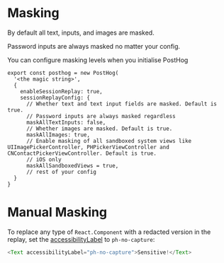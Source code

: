 # Masking

By default all text, inputs, and images are masked. 

Password inputs are always masked no matter your config.

You can configure masking levels when you initialise PostHog

```ReactNative
export const posthog = new PostHog(
  '<the magic string>',
  {
    enableSessionReplay: true,
    sessionReplayConfig: {
      // Whether text and text input fields are masked. Default is true.
      // Password inputs are always masked regardless
      maskAllTextInputs: false,
      // Whether images are masked. Default is true.
      maskAllImages: true,
      // Enable masking of all sandboxed system views like UIImagePickerController, PHPickerViewController and CNContactPickerViewController. Default is true.
      // iOS only
      maskAllSandboxedViews = true,
      // rest of your config
  }
}
```

# Manual Masking

To replace any type of `React.Component` with a redacted version in the replay, set the [accessibilityLabel](https://reactnative.dev/docs/accessibility#accessibilitylabel) to `ph-no-capture`:

```js
<Text accessibilityLabel="ph-no-capture">Sensitive!</Text>
```
